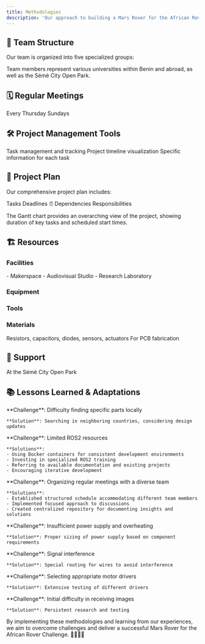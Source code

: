 ```yaml
---
title: Methodologies
description: 'Our approach to building a Mars Rover for the African Rover Challenge'
---
```


## 👥 Team Structure

Our team is organized into five specialized groups:

<Table
  data={[
    ["🔧 Mechanical Engineering", "Rover chassis, mechanisms", "5"],
    ["⚡ Electrical Engineering", "Power systems, circuitry", "5"],
    ["💻 IT", "Software, control systems", "6"],
    ["🌌 Space Science", "Scientific instruments, experiments", "2"],
    ["📊 Operations/Project Management", "Coordination, planning", "2"]
  ]}
  columns={["Team", "Focus", "Members"]}
/>

<Note>
  Team members represent various universities within Benin and abroad, as well as the Sémè City Open Park.
</Note>

## 🗓️ Regular Meetings

<CardGroup cols={2}>
  <Card title="Weekly General Body Meetings" icon="calendar">
    Every Thursday
  </Card>
  <Card title="Concentrated Work and Cross-team Collaboration" icon="brain">
    Sundays
  </Card>
</CardGroup>

## 🛠️ Project Management Tools

<CardGroup cols={3}>
  <Card title="Trello" icon="trello">
    Task management and tracking
  </Card>
  <Card title="Gantt Chart" icon="chart-gantt">
    Project timeline visualization
  </Card>
  <Card title="Detailed Task Sheets" icon="file-lines">
    Specific information for each task
  </Card>
</CardGroup>

## 📝 Project Plan

Our comprehensive project plan includes:

<Check>Tasks</Check>
<Check>Deadlines ⏰</Check>
<Check>Dependencies</Check>
<Check>Responsibilities</Check>

<Note>
  The Gantt chart provides an overarching view of the project, showing duration of key tasks and scheduled start times.
</Note>

## 🏗️ Resources

### Facilities

<Card title="Sèmè City Open Park" icon="building">
  - Makerspace
  - Audiovisual Studio
  - Research Laboratory
</Card>

### Equipment

<CardGroup cols={3}>
  <Card title="CNC Machines" icon="cog" />
  <Card title="Soldering Station" icon="bolt" />
  <Card title="Multimeters and Oscilloscopes" icon="wave-square" />
  <Card title="Various Sensors" icon="microchip" />
  <Card title="CAD/CAM Workshop" icon="drafting-compass" />
  <Card title="Laser Cutter Engraver" icon="laser-pointer" />
  <Card title="3D Printers" icon="print" />
</CardGroup>

### Tools

<CardGroup cols={4}>
  <Card title="Screwdrivers" icon="screwdriver" />
  <Card title="Calipers" icon="ruler" />
  <Card title="Hammers" icon="hammer" />
  <Card title="Mallets" icon="gavel" />
  <Card title="Heat Guns" icon="fire" />
  <Card title="Pliers" icon="pliers" />
  <Card title="Jumpers" icon="plug" />
</CardGroup>

### Materials

<CardGroup cols={2}>
  <Card title="3D Printing Filament" icon="cube" />
  <Card title="Plywood for Laser Cutting" icon="tree" />
  <Card title="Electronic Components" icon="microchip">
    Resistors, capacitors, diodes, sensors, actuators
  </Card>
  <Card title="Copper Clad Board" icon="square">
    For PCB fabrication
  </Card>
</CardGroup>

## 🤝 Support

<CardGroup cols={2}>
  <Card title="Graduate Students" icon="user-graduate" />
  <Card title="Staff Members" icon="users">
    At the Sémè City Open Park
  </Card>
</CardGroup>

## 📚 Lessons Learned & Adaptations

<AccordionGroup>
  <Accordion icon="magnifying-glass" title="1. Parts Procurement 🔍">
    **Challenge**: Difficulty finding specific parts locally
    
    **Solution**: Searching in neighboring countries, considering design updates
  </Accordion>

  <Accordion icon="book" title="2. Software Learning Curve 📖">
    **Challenge**: Limited ROS2 resources
    
    **Solutions**:
    - Using Docker containers for consistent development environments
    - Investing in specialized ROS2 training
    - Referring to available documentation and existing projects
    - Encouraging iterative development
  </Accordion>

  <Accordion icon="globe" title="3. Team Coordination 🌍">
    **Challenge**: Organizing regular meetings with a diverse team
    
    **Solutions**:
    - Established structured schedule accommodating different team members
    - Implemented focused approach to discussions
    - Created centralized repository for documenting insights and solutions
  </Accordion>

  <Accordion icon="battery-full" title="4. Power Management 🔋">
    **Challenge**: Insufficient power supply and overheating
    
    **Solution**: Proper sizing of power supply based on component requirements
  </Accordion>

  <Accordion icon="network-wired" title="5. Wiring and Connections 📡">
    **Challenge**: Signal interference
    
    **Solution**: Special routing for wires to avoid interference
  </Accordion>

  <Accordion icon="rotate" title="6. Motor Control 🔄">
    **Challenge**: Selecting appropriate motor drivers
    
    **Solution**: Extensive testing of different drivers
  </Accordion>

  <Accordion icon="camera" title="7. Camera Setup 📷">
    **Challenge**: Initial difficulty in receiving images
    
    **Solution**: Persistent research and testing
  </Accordion>
</AccordionGroup>

By implementing these methodologies and learning from our experiences, we aim to overcome challenges and deliver a successful Mars Rover for the African Rover Challenge. 🌟🚀🇧🇯